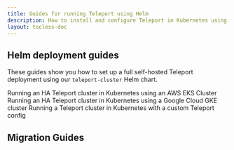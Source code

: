 ```yaml
---
title: Guides for running Teleport using Helm
description: How to install and configure Teleport in Kubernetes using Helm
layout: tocless-doc
---
```


## Helm deployment guides

These guides show you how to set up a full self-hosted Teleport deployment using
our `teleport-cluster` Helm chart.

<TileSet>
    <Tile icon="kubernetes" title="HA AWS Teleport Cluster" href="./helm-deployments/aws.mdx">
        Running an HA Teleport cluster in Kubernetes using an AWS EKS Cluster
    </Tile>
    <Tile icon="kubernetes" title="HA GCP Teleport Cluster" href="./helm-deployments/gcp.mdx">
        Running an HA Teleport cluster in Kubernetes using a Google Cloud GKE cluster
    </Tile>
    <Tile icon="kubernetes" title="Custom Teleport config" href="./helm-deployments/custom.mdx">
        Running a Teleport cluster in Kubernetes with a custom Teleport config
    </Tile>
</TileSet>

## Migration Guides

<TileSet>
<Tile
href="./helm-deployments/migration.mdx"
title="Migrating from the legacy Teleport chart"
icon="kubernetes"
>
</Tile>
</TileSet>

